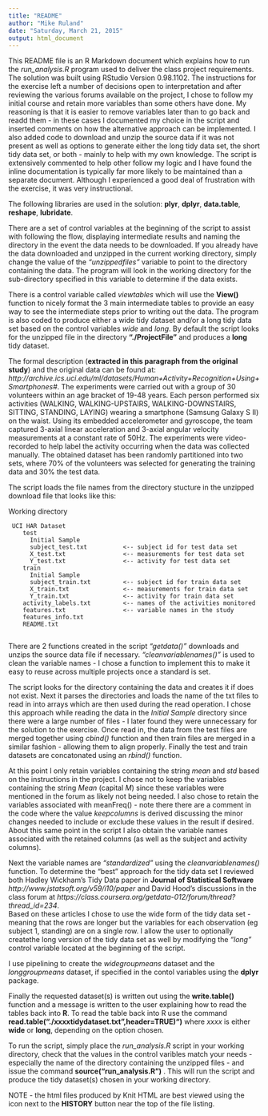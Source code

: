 ```yaml
---
title: "README"
author: "Mike Ruland"
date: "Saturday, March 21, 2015"
output: html_document
---
```


This README file is an R Markdown document which explains how to run the
*run_analysis.R* program used to deliver the class project requirements.
The solution was built using RStudio Version 0.98.1102.  The instructions
for the exercise left a number of decisions open to interpretation and
after reviewing the various forums available on the project, I chose to 
follow my initial course and retain more variables than some others have
done.  My reasoning is that it is easier to remove variables later than to 
go back and readd them - in these cases I documented my choice in the script
and inserted comments on how the alternative approach can be implemented.  I
also added code to download and unzip the source data if it was not present 
as well as options to generate either the long tidy data set, the short tidy
data set, or both - mainly to help with my own knowledge.  The script is 
extensively commented to help other follow my logic and I have found the 
inline documentation is typically far more likely to be maintained than a 
separate document.  Although I experienced a good deal of frustration with 
the exercise, it was very instructional.

The following libraries are used in the solution:
  **plyr**,
  **dplyr**,
  **data.table**,
  **reshape**,
  **lubridate**.

There are a set of control variables at the beginning of the script 
to assist with following the flow, displaying intermediate results and naming
the directory in the event the data needs to be downloaded.  If you already
have the data downloaded and unzipped in the current working directory, simply
change the value of the *"unzippedfiles"* variable to point to the directory 
containing the data.  The program will look in the working directory for the
sub-directory specified in this variable to determine if the data exists.  

There is a control variable called *viewtables* which will use the **View()**
function to nicely format the 3 main intermediate tables to provide an easy
way to see the intermediate steps prior to writing out the data.  The program
is also coded to produce either a wide tidy dataset and/or a long tidy data
set based on the control variables *wide* and *long*.  By default the script
looks for the unzipped file in the directory **"./ProjectFile"** and produces
a **long** tidy dataset.

The formal description (**extracted in this paragraph from the original study**)
and the original data can be found at: 
*http://archive.ics.uci.edu/ml/datasets/Human+Activity+Recognition+Using+Smartphones#*.
The experiments were carried out with a group of 30 volunteers within an age
bracket of 19-48 years. Each person performed six activities (WALKING,
WALKING-UPSTAIRS, WALKING-DOWNSTAIRS, SITTING, STANDING, LAYING) wearing a
smartphone (Samsung Galaxy S II) on the waist. Using its embedded accelerometer
and gyroscope, the team captured 3-axial linear acceleration and 3-axial
angular velocity measurements at a constant rate of 50Hz. The experiments were
video-recorded to help label the activity occurring when the data was collected
manually. The obtained dataset has been randomly partitioned into two sets,
where 70% of the volunteers was selected for generating the training data and
30% the test data. 

The script loads the file names from the directory stucture in the unzipped
download file that looks like this:


   Working directory
   
     UCI HAR Dataset
        test
          Initial Sample
          subject_test.txt          <-- subject id for test data set
          X_test.txt                <-- measurements for test data set
          Y_test.txt                <-- activity for test data set
        train
          Initial Sample
          subject_train.txt         <-- subject id for train data set
          X_train.txt               <-- measurements for train data set
          Y_train.txt               <-- activity for train data set
        activity_labels.txt         <-- names of the activities monitored
        features.txt                <-- variable names in the study
        features_info.txt
        README.txt
        
There are 2 functions created in the script *"getdata()"* downloads and unzips
the source data file if necessary.  *"cleanvariablenames()"* is used to clean
the variable names - I chose a function to implement this to make it easy to
reuse across multiple projects once a standard is set.

The script looks for the directory containing the data and creates it if does
not exist.  Next it parses the directories and loads the name of the txt files
to read in into arrays which are then used during the read operation.  I chose
this approach while reading the data in the *Initial Sample* directory since 
there were a large number of files - I later found they were unnecessary for
the solution to the exercise.  Once read in, the data from the test files
are merged together using *cbind()* function and then train files are merged
in a similar fashion - allowing them to align properly.  Finally the test and
train datasets are concatonated using an *rbind()* function.

At this point I only retain variables containing the string *mean* and *std*
based on the instructions in the project.  I chose not to keep the variables
containing the string *Mean* (capital *M*) since these variables were mentioned
in the forum as likely not being needed.  I also chose to retain the variables
associated with meanFreq() - note there there are a comment in the 
code where the value *keepcolumns* is derived discussing the minor changes 
needed to include or exclude these values in the result if desired.  About this
same point in the script I also obtain the variable names associated with the 
retained columns (as well as the subject and activity columns).  

Next the variable names are *"standardized"* using the *cleanvariablenames()*
function.  To determine the "best" approach for the tidy data set I reviewed
both Hadley Wickham's Tidy Data paper in **Journal of Statistical Software** 
*http://www.jstatsoft.org/v59/i10/paper* and David Hood's discussions in the 
class forum at 
*https://class.coursera.org/getdata-012/forum/thread?thread_id=234*.  
Based on these articles I chose to use the wide form of the tidy data set - 
meaning that the rows are longer but the variables for each observation (eg
subject 1, standing) are on a single row.  I allow the user to optionally 
createthe long version of the tidy data set as well by modifying the *"long"* 
control variable located at the beginning of the script.

I use pipelining to create the *widegroupmeans* dataset and the 
*longgroupmeans* dataset, if specified in the contol variables using the 
**dplyr** package.  

Finally the requested dataset(s) is written out using the **write.table()** 
function and a message is written to the user explaining how to read the tables
back into **R**.  To read the table back into R use the command
**read.table("./xxxxtidydataset.txt",header=TRUE)")** where *xxxx* is 
either **wide** or **long**, depending on the option chosen.

To run the script, simply place the *run_analysis.R* script in your working 
directory, check that the values in the control varibles match your needs - 
especially the name of the directory containing the unzipped files - and 
issue the command **source("run_analysis.R")** .  This will run the script 
and produce the tidy dataset(s) chosen in your working directory.

NOTE - the html files produced by Knit HTML are best viewed using the icon
next to the **HISTORY** button near the top of the file listing. 